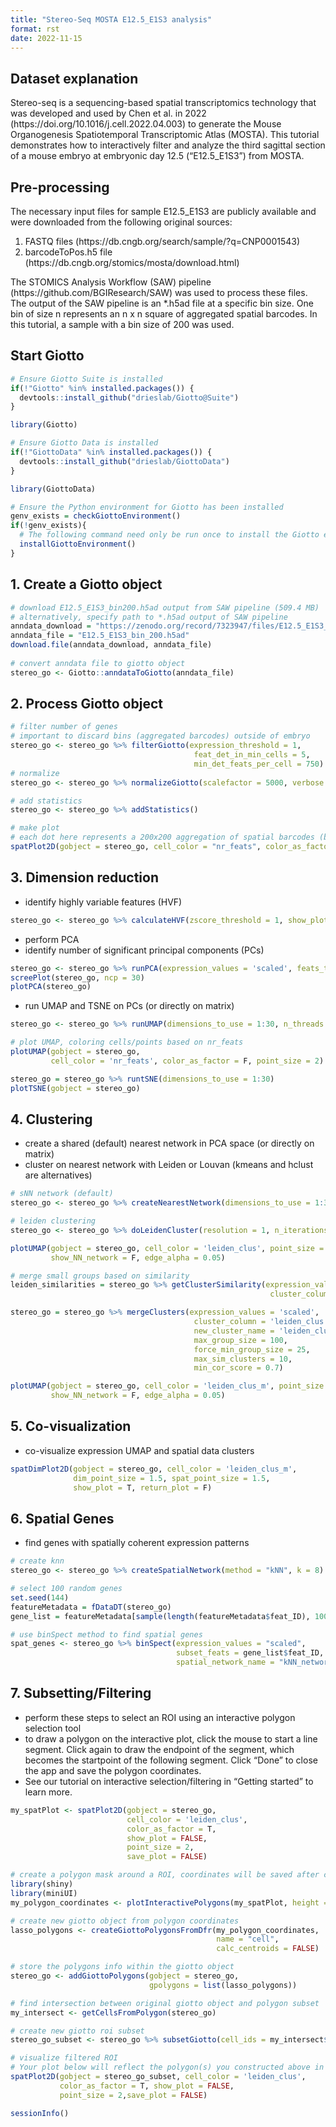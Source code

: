 ```yaml
---
title: "Stereo-Seq MOSTA E12.5_E1S3 analysis"
format: rst
date: 2022-11-15
---
```


## Dataset explanation
Stereo-seq is a sequencing-based spatial transcriptomics technology that was developed and used by Chen et al. in 2022 (https://doi.org/10.1016/j.cell.2022.04.003) to generate the Mouse Organogenesis Spatiotemporal Transcriptomic Atlas (MOSTA). This tutorial demonstrates how to interactively filter and analyze the third sagittal section of a mouse embryo at embryonic day 12.5 ("E12.5_E1S3") from MOSTA. 


## Pre-processing
The necessary input files for sample E12.5_E1S3 are publicly available and were downloaded from the following original sources:

1. FASTQ files (https://db.cngb.org/search/sample/?q=CNP0001543)
2. barcodeToPos.h5 file (https://db.cngb.org/stomics/mosta/download.html)

The STOMICS Analysis Workflow (SAW) pipeline (https://github.com/BGIResearch/SAW) was used to process these files. The output of the SAW pipeline is an *.h5ad file at a specific bin size. One bin of size n represents an n x n square of aggregated spatial barcodes. In this tutorial, a sample with a bin size of 200 was used.

## Start Giotto
```r

# Ensure Giotto Suite is installed
if(!"Giotto" %in% installed.packages()) {
  devtools::install_github("drieslab/Giotto@Suite")
}

library(Giotto)

# Ensure Giotto Data is installed
if(!"GiottoData" %in% installed.packages()) {
  devtools::install_github("drieslab/GiottoData")
}

library(GiottoData)

# Ensure the Python environment for Giotto has been installed
genv_exists = checkGiottoEnvironment()
if(!genv_exists){
  # The following command need only be run once to install the Giotto environment.
  installGiottoEnvironment()
}
```

## 1. Create a Giotto object
```r

# download E12.5_E1S3_bin200.h5ad output from SAW pipeline (509.4 MB)
# alternatively, specify path to *.h5ad output of SAW pipeline 
anndata_download = "https://zenodo.org/record/7323947/files/E12.5_E1S3_bin200.h5ad?download=1"
anndata_file = "E12.5_E1S3_bin_200.h5ad"
download.file(anndata_download, anndata_file)
   
# convert anndata file to giotto object
stereo_go <- Giotto::anndataToGiotto(anndata_file)

```

## 2. Process Giotto object

```r
# filter number of genes
# important to discard bins (aggregated barcodes) outside of embryo
stereo_go <- stereo_go %>% filterGiotto(expression_threshold = 1,
                                         feat_det_in_min_cells = 5,
                                         min_det_feats_per_cell = 750)
# normalize
stereo_go <- stereo_go %>% normalizeGiotto(scalefactor = 5000, verbose = T) 

# add statistics
stereo_go <- stereo_go %>% addStatistics()

# make plot
# each dot here represents a 200x200 aggregation of spatial barcodes (bin size 200)
spatPlot2D(gobject = stereo_go, cell_color = "nr_feats", color_as_factor = F, point_size = 1.5, show_plot = T, save_plot = F)

```

## 3. Dimension reduction

-   identify highly variable features (HVF)

```r
stereo_go <- stereo_go %>% calculateHVF(zscore_threshold = 1, show_plot = F)
```

-   perform PCA
-   identify number of significant principal components (PCs)

```r
stereo_go <- stereo_go %>% runPCA(expression_values = 'scaled', feats_to_use = 'hvf')
screePlot(stereo_go, ncp = 30)
plotPCA(stereo_go)
```

-   run UMAP and TSNE on PCs (or directly on matrix)

```r
stereo_go <- stereo_go %>% runUMAP(dimensions_to_use = 1:30, n_threads = 4)

# plot UMAP, coloring cells/points based on nr_feats
plotUMAP(gobject = stereo_go,
         cell_color = 'nr_feats', color_as_factor = F, point_size = 2)
```

```r
stereo_go = stereo_go %>% runtSNE(dimensions_to_use = 1:30)
plotTSNE(gobject = stereo_go)
```

## 4. Clustering

-   create a shared (default) nearest network in PCA space (or directly on matrix)
-   cluster on nearest network with Leiden or Louvan (kmeans and hclust are alternatives)

```r
# sNN network (default)
stereo_go <- stereo_go %>% createNearestNetwork(dimensions_to_use = 1:30, k = 12)

# leiden clustering
stereo_go <- stereo_go %>% doLeidenCluster(resolution = 1, n_iterations = 1000)

plotUMAP(gobject = stereo_go, cell_color = 'leiden_clus', point_size = 2.5,
         show_NN_network = F, edge_alpha = 0.05)

# merge small groups based on similarity
leiden_similarities = stereo_go %>% getClusterSimilarity(expression_values = 'scaled',
                                                          cluster_column = 'leiden_clus')

stereo_go = stereo_go %>% mergeClusters(expression_values = 'scaled',
                                         cluster_column = 'leiden_clus',
                                         new_cluster_name = 'leiden_clus_m',
                                         max_group_size = 100,
                                         force_min_group_size = 25,
                                         max_sim_clusters = 10,
                                         min_cor_score = 0.7)

plotUMAP(gobject = stereo_go, cell_color = 'leiden_clus_m', point_size = 2.5,
         show_NN_network = F, edge_alpha = 0.05)

```

## 5. Co-visualization

- co-visualize expression UMAP and spatial data clusters

```r
spatDimPlot2D(gobject = stereo_go, cell_color = 'leiden_clus_m',
              dim_point_size = 1.5, spat_point_size = 1.5,
              show_plot = T, return_plot = F)
```

## 6. Spatial Genes

-   find genes with spatially coherent expression patterns

```r
# create knn
stereo_go <- stereo_go %>% createSpatialNetwork(method = "kNN", k = 8)

# select 100 random genes
set.seed(144)
featureMetadata = fDataDT(stereo_go) 
gene_list = featureMetadata[sample(length(featureMetadata$feat_ID), 100), "feat_ID"]

# use binSpect method to find spatial genes
spat_genes <- stereo_go %>% binSpect(expression_values = "scaled", 
                                     subset_feats = gene_list$feat_ID,
                                     spatial_network_name = "kNN_network")
```

## 7. Subsetting/Filtering
-   perform these steps to select an ROI using an interactive polygon selection tool
-   to draw a polygon on the interactive plot, click the mouse to start a line segment. Click again to draw the endpoint of the segment, which becomes the startpoint of the following segment. Click "Done" to close the app and save the polygon coordinates.
-   See our tutorial on interactive selection/filtering in "Getting started" to learn more.
```r
my_spatPlot <- spatPlot2D(gobject = stereo_go,
                          cell_color = 'leiden_clus',
                          color_as_factor = T,
                          show_plot = FALSE,
                          point_size = 2,
                          save_plot = FALSE)

# create a polygon mask around a ROI, coordinates will be saved after clicking 'Done'
library(shiny)
library(miniUI)
my_polygon_coordinates <- plotInteractivePolygons(my_spatPlot, height = 500)

# create new giotto object from polygon coordinates
lasso_polygons <- createGiottoPolygonsFromDfr(my_polygon_coordinates, 
                                              name = "cell", 
                                              calc_centroids = FALSE)

# store the polygons info within the giotto object
stereo_go <- addGiottoPolygons(gobject = stereo_go,
                               gpolygons = list(lasso_polygons))

# find intersection between original giotto object and polygon subset 
my_intersect <- getCellsFromPolygon(stereo_go)

# create new giotto roi subset
stereo_go_subset <- stereo_go %>% subsetGiotto(cell_ids = my_intersect$cell_ID)

# visualize filtered ROI
# Your plot below will reflect the polygon(s) you constructed above in my_polygon_coordinates
spatPlot2D(gobject = stereo_go_subset, cell_color = 'leiden_clus',
           color_as_factor = T, show_plot = FALSE, 
           point_size = 2,save_plot = FALSE)
```

```r
sessionInfo()
```
